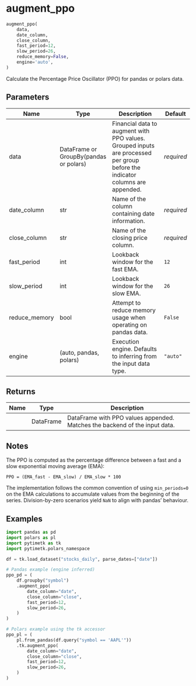# augment_ppo { #pytimetk.augment_ppo }

```python
augment_ppo(
    data,
    date_column,
    close_column,
    fast_period=12,
    slow_period=26,
    reduce_memory=False,
    engine='auto',
)
```

Calculate the Percentage Price Oscillator (PPO) for pandas or polars data.

## Parameters {.doc-section .doc-section-parameters}

| Name          | Type                                   | Description                                                                                                                  | Default    |
|---------------|----------------------------------------|------------------------------------------------------------------------------------------------------------------------------|------------|
| data          | DataFrame or GroupBy(pandas or polars) | Financial data to augment with PPO values. Grouped inputs are processed per group before the indicator columns are appended. | _required_ |
| date_column   | str                                    | Name of the column containing date information.                                                                              | _required_ |
| close_column  | str                                    | Name of the closing price column.                                                                                            | _required_ |
| fast_period   | int                                    | Lookback window for the fast EMA.                                                                                            | `12`       |
| slow_period   | int                                    | Lookback window for the slow EMA.                                                                                            | `26`       |
| reduce_memory | bool                                   | Attempt to reduce memory usage when operating on pandas data.                                                                | `False`    |
| engine        | (auto, pandas, polars)                 | Execution engine. Defaults to inferring from the input data type.                                                            | `"auto"`   |

## Returns {.doc-section .doc-section-returns}

| Name   | Type      | Description                                                                |
|--------|-----------|----------------------------------------------------------------------------|
|        | DataFrame | DataFrame with PPO values appended. Matches the backend of the input data. |

## Notes {.doc-section .doc-section-notes}

The PPO is computed as the percentage difference between a fast and a slow
exponential moving average (EMA):

    PPO = (EMA_fast - EMA_slow) / EMA_slow * 100

The implementation follows the common convention of using ``min_periods=0``
on the EMA calculations to accumulate values from the beginning of the
series. Division-by-zero scenarios yield ``NaN`` to align with pandas'
behaviour.

## Examples {.doc-section .doc-section-examples}

```python
import pandas as pd
import polars as pl
import pytimetk as tk
import pytimetk.polars_namespace

df = tk.load_dataset("stocks_daily", parse_dates=["date"])

# Pandas example (engine inferred)
ppo_pd = (
    df.groupby("symbol")
    .augment_ppo(
        date_column="date",
        close_column="close",
        fast_period=12,
        slow_period=26,
    )
)

# Polars example using the tk accessor
ppo_pl = (
    pl.from_pandas(df.query("symbol == 'AAPL'"))
    .tk.augment_ppo(
        date_column="date",
        close_column="close",
        fast_period=12,
        slow_period=26,
    )
)
```